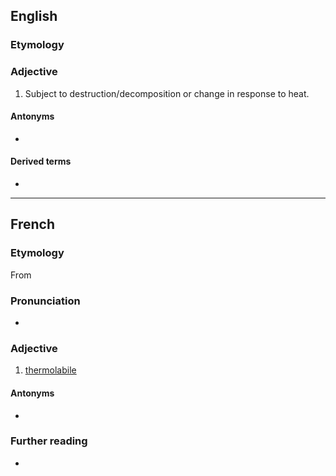 ==English==

===Etymology===
{{prefix|thermo|labile|lang=en}}

===Adjective===
{{en-adj}}
{{wikipedia}}

# {{lb|en|biochemistry}} Subject to destruction/decomposition or change in response to heat.

====Antonyms====
* {{l|en|thermostable}}

====Derived terms====
* {{l|en|thermolability}}

----

==French==

===Etymology===
From {{prefix|thermo|labile|lang=fr}}

===Pronunciation===
* {{IPA|/tɛʁ.mɔ.la.bil/|lang=fr}}

===Adjective===
{{fr-adj}}

# [[#English|thermolabile]]

====Antonyms====
* {{l|fr|thermostable}}

===Further reading===
* {{R:TLFi}}